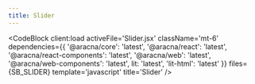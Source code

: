 ```yaml
---
title: Slider
---
```



<SliderComponentBlock client:load />

<CodeBlock
  client:load
  activeFile='Slider.jsx'
  className='mt-6'
  dependencies={{
    '@aracna/core': 'latest',
    '@aracna/react': 'latest',
    '@aracna/react-components': 'latest',
    '@aracna/web': 'latest',
    '@aracna/web-components': 'latest',
    lit: 'latest',
    'lit-html': 'latest'
  }}
  files={SB_SLIDER}
  template='javascript'
  title='Slider'
/>
